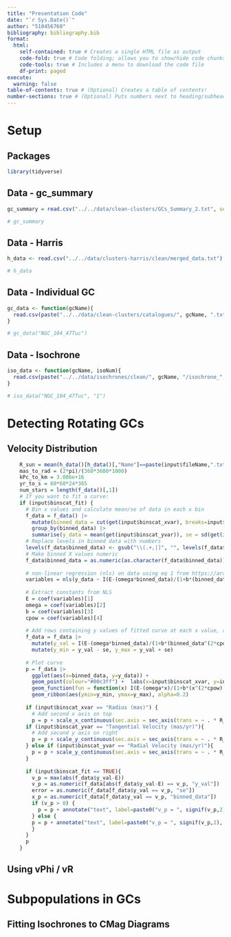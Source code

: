```yaml
---
title: "Presentation Code"
date: "`r Sys.Date()`"
author: "510456760"
bibliography: bibliography.bib
format: 
  html: 
    self-contained: true # Creates a single HTML file as output
    code-fold: true # Code folding; allows you to show/hide code chunks
    code-tools: true # Includes a menu to download the code file
    df-print: paged
execute:
  warning: false
table-of-contents: true # (Optional) Creates a table of contents!
number-sections: true # (Optional) Puts numbers next to heading/subheadings
---
```


# Setup

## Packages

```r
library(tidyverse)
```

## Data - gc_summary

```r
gc_summary = read.csv("../../data/clean-clusters/GCs_Summary_2.txt", sep=",")

# gc_summary
```

## Data - Harris

```r
h_data <- read.csv("../../data/clusters-harris/clean/merged_data.txt")

# h_data
```

## Data - Individual GC

```r
gc_data <- function(gcName){
  read.csv(paste("../../data/clean-clusters/catalogues/", gcName, ".txt", sep=""),sep=',')
}

# gc_data("NGC_104_47Tuc")
```

## Data - Isochrone

```r
iso_data <- function(gcName, isoNum){
  read.csv(paste("../../data/isochrones/clean/", gcName, "/isochrone_", isoNum, ".txt", sep=""),sep=',')
}

# iso_data("NGC_104_47Tuc", "1")
```

# Detecting Rotating GCs

## Velocity Distribution

```r
    R_sun = mean(h_data()[h_data()[,"Name"]==paste(input$fileName,".txt",sep=''),6])
    mas_to_rad = (2*pi)/(360*3600*1000)
    kPc_to_km = 3.086e+16
    yr_to_s = 60*60*24*365
    num_stars = length(f_data()[,1])
    # If you want to fit a curve:
    if (input$binscat_fit) {
      # Bin x values and calculate mean/se of data in each x bin
      f_data = f_data() |>
        mutate(binned_data = cut(get(input$binscat_xvar), breaks=input$binscat_bins)) |>
        group_by(binned_data) |>
        summarise(y_data = mean(get(input$binscat_yvar)), se = sd(get(input$binscat_yvar))/sqrt(n()))
      # Replace levels in binned data with numbers
      levels(f_data$binned_data) <- gsub("\\(.+,|]", "", levels(f_data$binned_data))
      # Make binned X values numeric
      f_data$binned_data = as.numeric(as.character(f_data$binned_data))
      
      # non-linear regression (nls) on data using eq 1 from https://arxiv.org/pdf/1305.6025.pdf
      variables = nls(y_data ~ I(E-(omega*binned_data)/(1+b*(binned_data^(2*cpow)))), data=f_data, start=list(E=0, omega=2, b=50, cpow=1))
      
      # Extract constants from NLS
      E = coef(variables)[1]
      omega = coef(variables)[2]
      b = coef(variables)[3]
      cpow = coef(variables)[4]
      
      # Add rows containing y values of fitted curve at each x value, and the ribbon y range
      f_data = f_data |>
        mutate(y_val = I(E-(omega*binned_data)/(1+b*(binned_data^(2*cpow))))) |>
        mutate(y_min = y_val - se, y_max = y_val + se)
      
      # Plot curve
      p = f_data |>
        ggplot(aes(x=binned_data, y=y_data)) +
        geom_point(colour="#00c3ff") +  labs(x=input$binscat_xvar, y=input$binscat_yvar) +
        geom_function(fun = function(x) I(E-(omega*x)/(1+b*(x^(2*cpow))))) +
        geom_ribbon(aes(ymin=y_min, ymax=y_max), alpha=0.2)
      
      if (input$binscat_xvar == "Radius (mas)") {
        # Add second x axis on top
        p = p + scale_x_continuous(sec.axis = sec_axis(trans = ~ . * R_sun * kPc_to_km * mas_to_rad, name = "Radius (km)"))}
      if (input$binscat_yvar == "Tangential Velocity (mas/yr)"){
        # Add second y axis on right
        p = p + scale_y_continuous(sec.axis = sec_axis(trans = ~ . * R_sun * kPc_to_km * mas_to_rad / yr_to_s, name = "Tangential Velocity (km/s)"))
      } else if (input$binscat_yvar == "Radial Velocity (mas/yr)"){
        p = p + scale_y_continuous(sec.axis = sec_axis(trans = ~ . * R_sun * kPc_to_km * mas_to_rad / yr_to_s, name = "Radial Velocity (km/s)"))
      }
      
      if (input$binscat_fit == TRUE){
        v_p = max(abs(f_data$y_val-E))
        v_p = as.numeric(f_data[abs(f_data$y_val-E) == v_p, "y_val"])
        error = as.numeric(f_data[f_data$y_val == v_p, "se"])
        x_p = as.numeric(f_data[f_data$y_val == v_p, "binned_data"])
        if (v_p > 0) {
          p = p + annotate("text", label=paste0("v_p = ", signif(v_p,2), " +- ", signif(error,1)), x=x_p, y = v_p + 1.5*error)
        } else {
        p = p + annotate("text", label=paste0("v_p = ", signif(v_p,2), " +- ", signif(error,1)), x=x_p, y = v_p - 1.5*error)
        }
      }
      p
    }
```

## Using vPhi / vR

# Subpopulations in GCs

## Fitting Isochrones to CMag Diagrams

